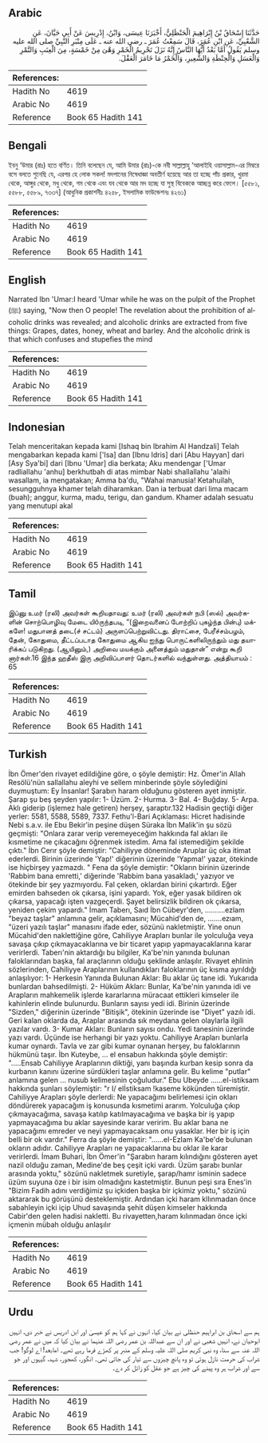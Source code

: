 ## Arabic


<div dir="rtl" lang="ar" style={{fontSize:'larger',backgroundColor:'#f8f9fa',padding:20}}>
حَدَّثَنَا إِسْحَاقُ بْنُ إِبْرَاهِيمَ الْحَنْظَلِيُّ، أَخْبَرَنَا عِيسَى، وَابْنُ، إِدْرِيسَ عَنْ أَبِي حَيَّانَ، عَنِ الشَّعْبِيِّ، عَنِ ابْنِ عُمَرَ، قَالَ سَمِعْتُ عُمَرَ ـ رضى الله عنه ـ عَلَى مِنْبَرِ النَّبِيِّ صلى الله عليه وسلم يَقُولُ أَمَّا بَعْدُ أَيُّهَا النَّاسُ إِنَّهُ نَزَلَ تَحْرِيمُ الْخَمْرِ وَهْىَ مِنْ خَمْسَةٍ، مِنَ الْعِنَبِ وَالتَّمْرِ وَالْعَسَلِ وَالْحِنْطَةِ وَالشَّعِيرِ، وَالْخَمْرُ مَا خَامَرَ الْعَقْلَ‏.‏
</div>
<div style={{backgroundColor:'#f8f9fa',padding:20, marginBottom: 10}}><table> <thead> <tr> <th>References:</th> <th></th> </tr> </thead> <tbody><tr><td>Hadith No</td><td>4619</td></tr><tr><td>Arabic No</td><td>4619</td></tr><tr><td>Reference</td><td>Book 65 Hadith 141</td></tr></tbody></table></div>

## Bengali


<div dir="ltr" lang="bn" style={{fontSize:'larger',backgroundColor:'#f8f9fa',padding:20}}>
ইবনু ‘উমার (রাঃ) হতে বর্ণিত। তিনি বলেছেন যে, আমি উমার (রাঃ)-কে নবী সাল্লাল্লাহু ‘আলাইহি ওয়াসাল্লাম-এর মিম্বরে বসে বলতে শুনেছি যে, এরপর হে লোক সকল! মদপানের নিষেধাজ্ঞা অবতীর্ণ হয়েছে আর তা হচ্ছে পাঁচ প্রকার, খুরমা থেকে, আঙ্গুর থেকে, মধু থেকে, গম থেকে এবং যব থেকে আর মদ হচ্ছে যা সুস্থ বিবেককে আচ্ছন্ন করে ফেলে। [৫৫৮১, ৫৫৮৮, ৫৫৮৯, ৭৩৩৭] (আধুনিক প্রকাশনীঃ ৪২৫৮, ইসলামিক ফাউন্ডেশনঃ ৪২৬১)
</div>
<div style={{backgroundColor:'#f8f9fa',padding:20, marginBottom: 10}}><table> <thead> <tr> <th>References:</th> <th></th> </tr> </thead> <tbody><tr><td>Hadith No</td><td>4619</td></tr><tr><td>Arabic No</td><td>4619</td></tr><tr><td>Reference</td><td>Book 65 Hadith 141</td></tr></tbody></table></div>

## English


<div dir="ltr" lang="en" style={{fontSize:'larger',backgroundColor:'#f8f9fa',padding:20}}>
Narrated Ibn 'Umar:I heard 'Umar while he was on the pulpit of the Prophet (ﷺ) saying, "Now then O people! The revelation about the prohibition of alcoholic drinks was revealed; and alcoholic drinks are extracted from five things: Grapes, dates, honey, wheat and barley. And the alcoholic drink is that which confuses and stupefies the mind
</div>
<div style={{backgroundColor:'#f8f9fa',padding:20, marginBottom: 10}}><table> <thead> <tr> <th>References:</th> <th></th> </tr> </thead> <tbody><tr><td>Hadith No</td><td>4619</td></tr><tr><td>Arabic No</td><td>4619</td></tr><tr><td>Reference</td><td>Book 65 Hadith 141</td></tr></tbody></table></div>

## Indonesian


<div dir="ltr" lang="id" style={{fontSize:'larger',backgroundColor:'#f8f9fa',padding:20}}>
Telah menceritakan kepada kami [Ishaq bin Ibrahim Al Handzali] Telah mengabarkan kepada kami ['Isa] dan [Ibnu Idris] dari [Abu Hayyan] dari [Asy Sya'bi] dari [Ibnu 'Umar] dia berkata; Aku mendengar ['Umar radliallahu 'anhu] berkhutbah di atas mimbar Nabi shallallahu 'alaihi wasallam, ia mengatakan; Amma ba'du, "Wahai manusia! Ketahuilah, sesungguhnya khamer telah diharamkan. Dan ia terbuat dari lima macam (buah); anggur, kurma, madu, terigu, dan gandum. Khamer adalah sesuatu yang menutupi akal
</div>
<div style={{backgroundColor:'#f8f9fa',padding:20, marginBottom: 10}}><table> <thead> <tr> <th>References:</th> <th></th> </tr> </thead> <tbody><tr><td>Hadith No</td><td>4619</td></tr><tr><td>Arabic No</td><td>4619</td></tr><tr><td>Reference</td><td>Book 65 Hadith 141</td></tr></tbody></table></div>

## Tamil


<div dir="ltr" lang="ta" style={{fontSize:'larger',backgroundColor:'#f8f9fa',padding:20}}>
இப்னு உமர் (ரலி) அவர்கள் கூறியதாவது: உமர் (ரலி) அவர்கள் நபி (ஸல்) அவர்களின் சொற்பொழிவு மேடை யிóருந்தபடி, “(இறைவனைப் போற்றிப் புகழ்ந்த பின்பு) மக்களே! மதுபானத் தடை(ச் சட்டம்) அருளப்பெற்றுவிட்டது. திராட்சை, பேரீச்சம்பழம், தேன், கோதுமை, தீட்டப்படாத கோதுமை ஆகிய ஐந்து பொருட்களிலிருந்தும் மது தயாரிக்கப் படுகிறது. (ஆயினும்,) அறிவை மயக்கும் அனைத்தும் மதுதான்” என்று கூறி னார்கள்.16 இந்த ஹதீஸ் இரு அறிவிப்பாளர் தொடர்களில் வந்துள்ளது. அத்தியாயம் : 65
</div>
<div style={{backgroundColor:'#f8f9fa',padding:20, marginBottom: 10}}><table> <thead> <tr> <th>References:</th> <th></th> </tr> </thead> <tbody><tr><td>Hadith No</td><td>4619</td></tr><tr><td>Arabic No</td><td>4619</td></tr><tr><td>Reference</td><td>Book 65 Hadith 141</td></tr></tbody></table></div>

## Turkish


<div dir="ltr" lang="tr" style={{fontSize:'larger',backgroundColor:'#f8f9fa',padding:20}}>
İbn Ömer'den rivayet edildiğine göre, o şöyle demiştir: Hz. Ömer'in Allah Resölü'nün sallallahu aleyhi ve sellem minberinde şöyle söylediğini duymuştum: Ey İnsanlar! Şarabın haram olduğunu gösteren ayet inmiştir. Şarap şu beş şeyden yapılır: 1- Üzüm. 2- Hurma. 3- Bal. 4- Buğday. 5- Arpa. Aklı giderip (işlemez hale getiren) herşey, şaraptır.132 Hadisin geçtiği diğer yerler: 5581, 5588, 5589, 7337. Fethu'l-Bari Açıklaması: Hicret hadisinde Nebi s.a.v. ile Ebu Bekir'in peşine düşen Süraka İbn Malik'in şu sözü geçmişti: "Onlara zarar verip veremeyeceğim hakkında fal akları ile kısmetime ne çıkacağını öğrenmek istedim. Ama fal istemediğim şekilde çıktı." İbn Cerır şöyle demiştir: "Cahiliyye döneminde Aruplar üç oka itimat ederlerdi. Birinin üzerinde 'Yap!' diğerinin üzerinde 'Yapma!' yazar, ötekinde ise hiçbirşey yazmazdı. " Fena da şöyle demiştir: "Okların birinin üzerinde 'Rabbim bana emretti,' diğerinde 'Rabbim bana yasakladı,' yazıyor ve ötekinde bir şey yazmıyordu. Fal çeken, oklardan birini çıkartırdı. Eğer emirden bahseden ok çıkarsa, işini yapardı. Yok, eğer yasak bildiren ok çıkarsa, yapacağı işten vazgeçerdi. Şayet belirsizlik bildiren ok çıkarsa, yeniden çekim yapardı." İmam Taberı, Saıd İbn Cübeyr'den, ..........ezlam "beyaz taşlar" anlamına gelir, açıklamasını; Mücahid'den de, .......ezıam, "üzeri yazılı taşlar" manasını ifade eder, sözünü nakletmiştir. Yine onun Mücahid'den naklettiğine göre, Cahiliyye Arapları bunlar ile yolculuğa veya savaşa çıkıp çıkmayacaklarına ve bir ticaret yapıp yapmayacaklarına karar verirlerdi. Taberı'nin aktardığı bu bilgiler, Ka'be'nin yanında bulunan faloklarından başka, fal araçlarının olduğu şeklinde anlaşılır. Rivayet ehlinin sözlerinden, Cahiliyye Araplarının kullandıkları faloklarının üç kısma ayrıldığı anlaşılıyor: 1- Herkesin Yanında Bulunan Aklar: Bu aklar üç tane idi. Yukarıda bunlardan bahsedilmişti. 2- Hüküm Akları: Bunlar, Ka'be'nin yanında idi ve Arapların mahkemelik işlerde kararlarına müracaat ettikleri kimseler ile kahinlerin elinde bulunurdu. Bunların sayısı yedi idi. Birinin üzerinde "Sizden," diğerinin üzerinde "Bitişik", ötekinin üzerinde ise "Diyet" yazılı idi. Geri kalan oklarda da, Araplar arasında sık meydana gelen olaylarla ilgili yazılar vardı. 3- Kumar Akları: Bunların sayısı ondu. Yedi tanesinin üzerinde yazı vardı. Üçünde ise herhangi bir yazı yoktu. Cahiliyye Arapları bunlarla kumar oynardı. Tavla ve zar gibi kumar oynanan herşey, bu faloklarının hükmünü taşır. İbn Kuteybe, ... el ensabun hakkında şöyle demiştir: ".....Ensab Cahiliyye Araplarının diktiği, yanı başında kurban kesip sonra da kurbanın kanını üzerine sürdükleri taşlar anlamına gelir. Bu kelime "putlar" anlamına gelen ... nusub kelimesinin çoğuludur." Ebu Ubeyde ......eI-istiksam hakkında şunIarı söyIemiştir: "r I/ eIİstiksam !kaseme kökünden türemiştir. Cahiliyye ArapIarı şöyIe derlerdi: Ne yapacağımı belirlemesi için okIarı döndürerek yapacağım iş konusunda kısmetimi ararım. YolcuIuğa çıkıp çıkmayacağıma, savaşa katılıp katıImayacağıma ve başka bir iş yapıp yapmayacağıma bu aklar sayesinde karar veririm. Bu aklar bana ne yapacağımı emreder ve neyi yapmayacaksam onu yasakIar. Her bir iş için belli bir ok vardır." Ferra da şöyIe demiştir: "......eI-EzIam Ka'be'de buIunan okIarın adıdır. Cahiliyye ArapIarı ne yapacakIarına bu okIar ile karar verirlerdi. İmam Buhari, İbn Ömer'in "Şarabın haram kılındığını gösteren ayet nazil oIduğu zaman, Medine'de beş çeşit içki vardı. Üzüm şarabı bunIar arasında yoktu," sözünü nakIetmek suretiyIe, şarap/hamr isminin sadece üzüm suyuna öze i bir isim oImadığını kastetmiştir. Bunun peşi sıra Enes'in "Bizim Fadih adını verdiğimiz şu içkiden başka bir içkimiz yoktu," sözünü aktararak bu görüşünü destekIemiştir. Ardından içki haram klIınmadan önce sabahIeyin içki içip Uhud savaşında şehit düşen kimseIer hakkında Cabir'den geIen hadisi nakIetti. Bu rivayetten,haram kılınmadan önce içki içmenin mübah oIduğu anIaşılır
</div>
<div style={{backgroundColor:'#f8f9fa',padding:20, marginBottom: 10}}><table> <thead> <tr> <th>References:</th> <th></th> </tr> </thead> <tbody><tr><td>Hadith No</td><td>4619</td></tr><tr><td>Arabic No</td><td>4619</td></tr><tr><td>Reference</td><td>Book 65 Hadith 141</td></tr></tbody></table></div>

## Urdu


<div dir="rtl" lang="ur" style={{fontSize:'larger',backgroundColor:'#f8f9fa',padding:20}}>
ہم سے اسحاق بن ابراہیم حنظلی نے بیان کیا، انہوں نے کہا ہم کو عیسیٰ اور ابن ادریس نے خبر دی، انہیں ابوحیان نے، انہیں شعبی نے اور ان سے عبداللہ بن عمر رضی اللہ عنہما نے بیان کیا کہ میں نے عمر رضی اللہ عنہ سے سنا، وہ نبی کریم صلی اللہ علیہ وسلم کے منبر پر کھڑے فرما رہے تھے۔ امابعد! اے لوگو! جب شراب کی حرمت نازل ہوئی تو وہ پانچ چیزوں سے تیار کی جاتی تھی۔ انگور، کھجور، شہد، گیہوں اور جَو سے اور شراب ہر وہ پینے کی چیز ہے جو عقل کو زائل کر دے۔
</div>
<div style={{backgroundColor:'#f8f9fa',padding:20, marginBottom: 10}}><table> <thead> <tr> <th>References:</th> <th></th> </tr> </thead> <tbody><tr><td>Hadith No</td><td>4619</td></tr><tr><td>Arabic No</td><td>4619</td></tr><tr><td>Reference</td><td>Book 65 Hadith 141</td></tr></tbody></table></div>